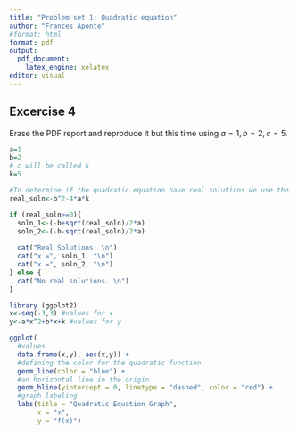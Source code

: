 ```yaml
---
title: "Problem set 1: Quadratic equation"
author: "Frances Aponte"
#format: html
format: pdf
output:
  pdf_document:
    latex_engine: xelatex
editor: visual
---
```


## Excercise 4
Erase the PDF report and reproduce it but this time using $a=1,b=2,c=5$.

```r
a=1
b=2
# c will be called k
k=5
```

```r
#To determine if the quadratic equation have real solutions we use the discriminant. 
real_soln<-b^2-4*a*k

if (real_soln>=0){
  soln_1<-(-b+sqrt(real_soln)/2*a)
  soln_2<-(-b-sqrt(real_soln)/2*a)
  
  cat("Real Solutions: \n")
  cat("x =", soln_1, "\n")
  cat("x =", soln_2, "\n")
} else {
  cat("No real solutions. \n")
}
```

```r
library (ggplot2)
x<-seq(-3,3) #values for x
y<-a*x^2+b*x+k #values for y

ggplot(
  #values
  data.frame(x,y), aes(x,y)) +
  #defining the color for the quadratic function
  geom_line(color = "blue") + 
  #an horizontal line in the origin
  geom_hline(yintercept = 0, linetype = "dashed", color = "red") + 
  #graph labeling
  labs(title = "Quadratic Equation Graph",
       x = "x",
       y = "f(x)")

```






